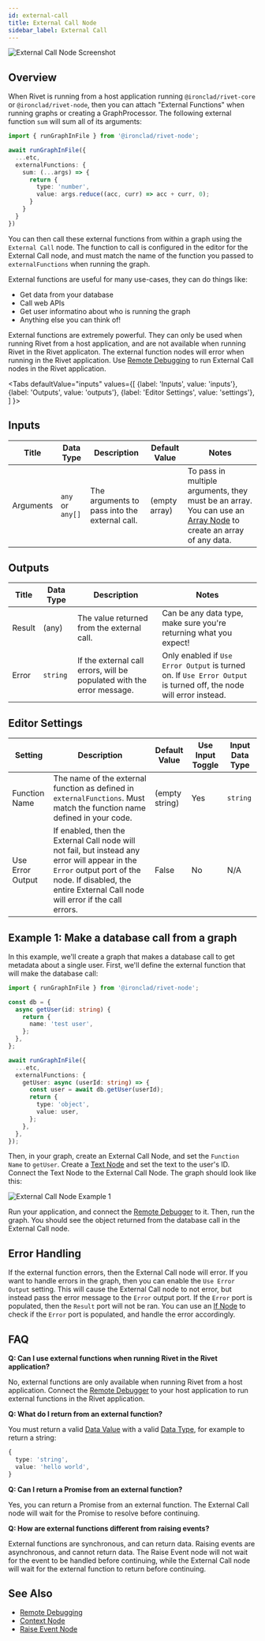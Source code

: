 ```yaml
---
id: external-call
title: External Call Node
sidebar_label: External Call
---
```



![External Call Node Screenshot](./assets/external-call-node.png)

## Overview

When Rivet is running from a host application running `@ironclad/rivet-core` or `@ironclad/rivet-node`, then you can attach "External Functions" when running graphs or creating a GraphProcessor. The following external function `sum` will sum all of its arguments:

```ts
import { runGraphInFile } from '@ironclad/rivet-node';

await runGraphInFile({
  ...etc,
  externalFunctions: {
    sum: (...args) => {
      return {
        type: 'number',
        value: args.reduce((acc, curr) => acc + curr, 0);
      }
    }
  }
})
```

You can then call these external functions from within a graph using the `External Call` node. The function to call is configured in the editor for the External Call node, and must match the name of the function you passed to `externalFunctions` when running the graph.

External functions are useful for many use-cases, they can do things like:

- Get data from your database
- Call web APIs
- Get user informatino about who is running the graph
- Anything else you can think of!

External functions are extremely powerful. They can only be used when running Rivet from a host application, and are not available when running Rivet in the Rivet applicaton. The external function nodes will error when running in the Rivet application. Use [Remote Debugging](../user-guide/remote-debugging.md) to run External Call nodes in the Rivet application.

<Tabs
  defaultValue="inputs"
  values={[
    {label: 'Inputs', value: 'inputs'},
    {label: 'Outputs', value: 'outputs'},
    {label: 'Editor Settings', value: 'settings'},
  ]
}>

<TabItem value="inputs">

## Inputs

| Title     | Data Type        | Description                                   | Default Value | Notes                                                                                                                          |
| --------- | ---------------- | --------------------------------------------- | ------------- | ------------------------------------------------------------------------------------------------------------------------------ |
| Arguments | `any` or `any[]` | The arguments to pass into the external call. | (empty array) | To pass in multiple arguments, they must be an array. You can use an [Array Node](./array.mdx) to create an array of any data. |

</TabItem>

<TabItem value="outputs">

## Outputs

| Title  | Data Type | Description                                                            | Notes                                                                                                              |
| ------ | --------- | ---------------------------------------------------------------------- | ------------------------------------------------------------------------------------------------------------------ |
| Result | (any)     | The value returned from the external call.                             | Can be any data type, make sure you're returning what you expect!                                                  |
| Error  | `string`  | If the external call errors, will be populated with the error message. | Only enabled if `Use Error Output` is turned on. If `Use Error Output` is turned off, the node will error instead. |

</TabItem>

<TabItem value="settings">

## Editor Settings

| Setting          | Description                                                                                                                                                                                                | Default Value  | Use Input Toggle | Input Data Type |
| ---------------- | ---------------------------------------------------------------------------------------------------------------------------------------------------------------------------------------------------------- | -------------- | ---------------- | --------------- |
| Function Name    | The name of the external function as defined in `externalFunctions`. Must match the function name defined in your code.                                                                                    | (empty string) | Yes              | `string`        |
| Use Error Output | If enabled, then the External Call node will not fail, but instead any error will appear in the `Error` output port of the node. If disabled, the entire External Call node will error if the call errors. | False          | No               | N/A             |

</TabItem>

</Tabs>

## Example 1: Make a database call from a graph

In this example, we'll create a graph that makes a database call to get metadata about a single user. First, we'll define the external function that will make the database call:

```ts
import { runGraphInFile } from '@ironclad/rivet-node';

const db = {
  async getUser(id: string) {
    return {
      name: 'test user',
    };
  },
};

await runGraphInFile({
  ...etc,
  externalFunctions: {
    getUser: async (userId: string) => {
      const user = await db.getUser(userId);
      return {
        type: 'object',
        value: user,
      };
    },
  },
});
```

Then, in your graph, create an External Call Node, and set the `Function Name` to `getUser`. Create a [Text Node](./text.mdx) and set the text to the user's ID. Connect the Text Node to the External Call Node. The graph should look like this:

![External Call Node Example 1](./assets/external-call-node-example-01.png)

Run your application, and connect the [Remote Debugger](../user-guide/remote-debugging.md) to it. Then, run the graph. You should see the object returned from the database call in the External Call node.

## Error Handling

If the external function errors, then the External Call node will error. If you want to handle errors in the graph, then you can enable the `Use Error Output` setting. This will cause the External Call node to not error, but instead pass the error message to the `Error` output port. If the `Error` port is populated, then the `Result` port will not be ran. You can use an [If Node](./if.mdx) to check if the `Error` port is populated, and handle the error accordingly.

## FAQ

**Q: Can I use external functions when running Rivet in the Rivet application?**

No, external functions are only available when running Rivet from a host application. Connect the [Remote Debugger](../user-guide/remote-debugging.md) to your host application to run external functions in the Rivet application.

**Q: What do I return from an external function?**

You must return a valid [Data Value](../api-reference/core/DataValue.mdx) with a valid [Data Type](../user-guide/data-types.md), for example to return a string:

```ts
{
  type: 'string',
  value: 'hello world',
}
```

**Q: Can I return a Promise from an external function?**

Yes, you can return a Promise from an external function. The External Call node will wait for the Promise to resolve before continuing.

**Q: How are external functions different from raising events?**

External functions are synchronous, and can return data. Raising events are asynchronous, and cannot return data. The Raise Event node will not wait for the event to be handled before continuing, while the External Call node will wait for the external function to return before continuing.

## See Also

- [Remote Debugging](../user-guide/remote-debugging.md)
- [Context Node](./context.mdx)
- [Raise Event Node](./raise-event.mdx)

